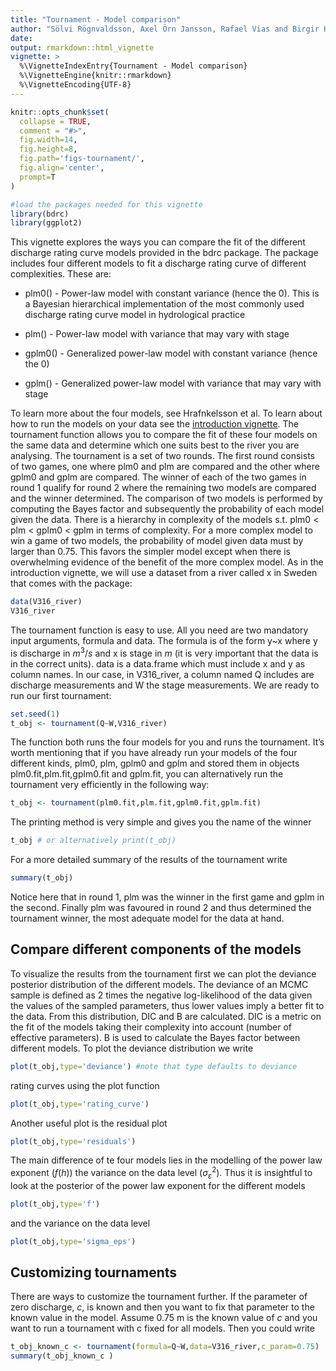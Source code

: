 ```yaml
---
title: "Tournament - Model comparison"
author: "Sölvi Rögnvaldsson, Axel Örn Jansson, Rafael Vias and Birgir Hrafnkelsson"
date:
output: rmarkdown::html_vignette
vignette: >
  %\VignetteIndexEntry{Tournament - Model comparison}
  %\VignetteEngine{knitr::rmarkdown}
  %\VignetteEncoding{UTF-8}
---
```


```r
knitr::opts_chunk$set(
  collapse = TRUE,
  comment = "#>",
  fig.width=14, 
  fig.height=8, 
  fig.path='figs-tournament/',
  fig.align='center',
  prompt=T
)
```

```r
#load the packages needed for this vignette
library(bdrc)
library(ggplot2)
```
This vignette explores the ways you can compare the fit of the different discharge rating curve models provided in the bdrc package. The package includes four different models to fit a discharge rating curve of different complexities. These are:

* plm0() - Power-law model with constant variance (hence the 0). This is a Bayesian hierarchical implementation of the most commonly used discharge rating curve model in hydrological practice

* plm() - Power-law model with variance that may vary with stage

* gplm0() - Generalized power-law model with constant variance (hence the 0)

* gplm() - Generalized power-law model with variance that may vary with stage

To learn more about the four models, see Hrafnkelsson et al. To learn about how to run the models on your data see the [introduction vignette](introduction.html). The tournament function allows you to compare the fit of these four models on the same data and determine which one suits best to the river you are analysing. The tournament is a set of two rounds. The first round consists of two games, one where plm0 and plm are compared and the other where gplm0 and gplm are compared. The winner of each of the two games in round 1 qualify for round 2 where the remaining two models are compared and the winner determined. The comparison of two models is performed by computing the Bayes factor and subsequently the probability of each model given the data. There is a hierarchy in complexity of the models s.t. plm0 < plm < gplm0 < gplm in terms of complexity. For a more complex model to win a game of two models, the probability of model given data must by larger than 0.75. This favors the simpler model except when there is overwhelming evidence of the benefit of the more complex model. As in the introduction vignette, we will use a dataset from a river called x in Sweden that comes with the package:
```r
data(V316_river)
V316_river
```
The tournament function is easy to use. All you need are two mandatory input arguments, formula and data. The formula is of the form y~x where y is discharge in $m^3/s$ and x is stage in $m$ (it is very important that the data is in the correct units). data is a data.frame which must include x and y as column names. In our case, in V316_river, a column named Q includes are discharge measurements and W the stage measurements. We are ready to run our first tournament:
```r
set.seed(1)
t_obj <- tournament(Q~W,V316_river)
```
The function both runs the four models for you and runs the tournament. It's worth mentioning that if you have already run your models of the four different kinds, plm0, plm, gplm0 and gplm and stored them in objects plm0.fit,plm.fit,gplm0.fit and gplm.fit, you can alternatively run the tournament very efficiently in the following way:
```r
t_obj <- tournament(plm0.fit,plm.fit,gplm0.fit,gplm.fit)
```
The printing method is very simple and gives you the name of the winner
```r
t_obj # or alternatively print(t_obj)
```

For a more detailed summary of the results of the tournament write
```r
summary(t_obj)
```
Notice here that in round 1, plm was the winner in the first game and gplm in the second. Finally plm was favoured in round 2 and thus determined the tournament winner, the most adequate model for the data at hand.

## Compare different components of the models
To visualize the results from the tournament first we can plot the deviance posterior distribution of the different models. The deviance of an MCMC sample is defined as 2 times the negative log-likelihood of the data given the values of the sampled parameters, thus lower values imply a better fit to the data. From this distribution, DIC and B are calculated. DIC is a metric on the fit of the models taking their complexity into account (number of effective parameters). B is used to calculate the Bayes factor between different models. To plot the deviance distribution we write

```r
plot(t_obj,type='deviance') #note that type defaults to deviance
```

rating curves using the plot function
```r
plot(t_obj,type='rating_curve')
```
Another useful plot is the residual plot
```r
plot(t_obj,type='residuals')
```

The main difference of te four models lies in the modelling of the power law exponent ($f(h)$) the variance on the data level ($\sigma^2_{\varepsilon}$). Thus it is insightful to look at the posterior of the power law exponent for the different models
```r
plot(t_obj,type='f')
```
and the variance on the data level
```r
plot(t_obj,type='sigma_eps')
```

## Customizing tournaments
There are ways to customize the tournament further. If the parameter of zero discharge, $c$, is known and then you want to fix that parameter to the known value in the model. Assume 0.75 m is the known value of $c$ and you want to run a tournament with c fixed for all models. Then you could write
```r
t_obj_known_c <- tournament(formula=Q~W,data=V316_river,c_param=0.75)
summary(t_obj_known_c )
```




